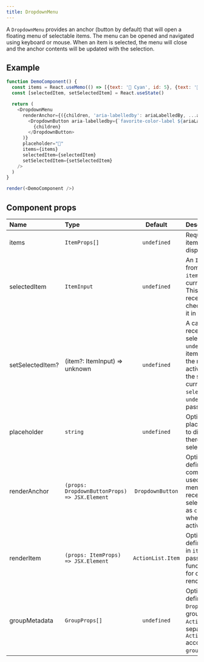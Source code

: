 ```yaml
---
title: DropdownMenu
---
```


A `DropdownMenu` provides an anchor (button by default) that will open a floating menu of selectable items. The menu can be opened and navigated using keyboard or mouse. When an item is selected, the menu will close and the anchor contents will be updated with the selection.

## Example

```javascript live noinline
function DemoComponent() {
  const items = React.useMemo(() => [{text: '🔵 Cyan', id: 5}, {text: '🔴 Magenta'}, {text: '🟡 Yellow'}], [])
  const [selectedItem, setSelectedItem] = React.useState()

  return (
    <DropdownMenu
      renderAnchor={({children, 'aria-labelledby': ariaLabelledBy, ...anchorProps}) => (
        <DropdownButton aria-labelledby={`favorite-color-label ${ariaLabelledBy}`} {...anchorProps}>
          {children}
        </DropdownButton>
      )}
      placeholder="🎨"
      items={items}
      selectedItem={selectedItem}
      setSelectedItem={setSelectedItem}
    />
  )
}

render(<DemoComponent />)
```

## Component props

| Name             | Type                                          |      Default      | Description                                                                                                                                                                                    |
| :--------------- | :-------------------------------------------- | :---------------: | :--------------------------------------------------------------------------------------------------------------------------------------------------------------------------------------------- |
| items            | `ItemProps[]`                                 |    `undefined`    | Required. A list of item objects to display in the menu                                                                                                                                        |
| selectedItem     | `ItemInput`                                   |    `undefined`    | An `ItemProps` item from the list of `items` which is currently selected. This item will receive a checkmark next to it in the menu.                                                           |
| setSelectedItem? | (item?: ItemInput) => unknown                 |    `undefined`    | A callback which receives the selected item or `undefined` when an item is activated in the menu. If the activated item is the same as the current `selectedItem`, `undefined` will be passed. |
| placeholder      | `string`                                      |    `undefined`    | Optional. A placeholder value to display when there is no current selection.                                                                                                                   |
| renderAnchor     | `(props: DropdownButtonProps) => JSX.Element` | `DropdownButton`  | Optional. If defined, provided component will be used to render the menu anchor. Will receive the selected `Item` text as `children` prop when an item is activated.                           |
| renderItem       | `(props: ItemProps) => JSX.Element`           | `ActionList.Item` | Optional. If defined, each item in `items` will be passed to this function, allowing for custom item rendering.                                                                                |
| groupMetadata    | `GroupProps[]`                                |    `undefined`    | Optional. If defined, `DropdownMenu` will group `items` into `ActionList.Group`s separated by `ActionList.Divider` according to their `groupId` property.                                      |
